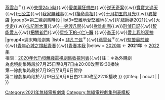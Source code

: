 {{Navbox
|name = 2021年無綫電視劇集 
|title = [[翡翠台電視劇集列表 (2021年)|2021年無綫電視翡翠台劇集]]
|above = {{align|left| « {{smaller|[[Template:2020年無綫電視劇集|2020]]}} }} {{align|right|{{smaller|[[Template:2022年無綫電視劇集|2022]]}} » }} 
|state = {{{state|<noinclude>collapse</noinclude>}}}
|listclass = 
|group1=處境劇集時段
|list1=[[愛·回家之開心速遞]]
|group2=第一線劇集時段
|list2={{nowrap begin}}[[非凡三俠]]<sup>＊</sup>{{.w}}[[燕雲台]]<sup>＊</sup>{{.w}}[[失憶24小時]]{{.w}}[[愛美麗狂想曲]]{{.w}}[[逆天奇案]]{{.w}}[[寶寶大過天]]{{.w}}[[七公主_(無綫電視劇)|七公主]]{{.w}}[[我家無難事]]{{.w}}[[換命真相]]{{.w}}[[十月初五的月光 (2021年電視劇)|十月初五的月光]]{{.w}}[[異搜店]]{{nowrap end}}
|group3=第二線劇集時段
|list3={{nowrap begin}}[[堅離地愛堅離地]]{{.w}}[[陀槍師姐2021]]{{.w}}[[大步走]]{{.w}}[[伙記辦大事]]{{.w}}[[一笑渡凡間]]{{.w}}[[欺詐劇團]]{{.w}}[[刑偵日記]]{{.w}}[[智能愛人]]{{.w}}[[把關者們]]{{.w}}[[星空下的仁醫|星空下的-{仁}-醫]] {{.w}}[[拳王 (2021年電視劇)|拳王]]{{.w}}[[愛上我的衰神]]{{nowrap end}}
|group4=週末時段劇集
|list4= {{nowrap begin}}[[非凡三俠]]<sup>＊</sup>{{.w}}[[燕雲台]]<sup>＊</sup>{{.w}}[[獨立監察警方處理投訴委員會|監警最前線]]{{.w}}[[青年心城之撐起青春]]{{.w}}[[青春本我]]{{nowrap end}}
|below = [[翡翠台電視劇集列表 (2020年)|2020年]] ← '''2021年''' → [[翡翠台電視劇集列表 (2022年)|2022年]]<br/>相關：[[2020年代TVB無綫電視劇集收視列表]]{{.w}}註：＊為外購劇<br>為處境劇集時段於7月25日至8月7日由20:00改至19:30播映<br>第一線劇集時段於7月19日至8月6日暫停<br>第二線劇集時段於7月19日至8月6日由21:30改至22:15播映
}}
{{#ifeq: {{{1|}}} | nocat | | [[Category:2021年無綫電視劇集]]}}<noinclude>[[Category:無綫電視劇集列表模板]]
